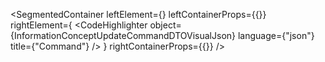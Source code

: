 
<SegmentedContainer
  leftElement={<InformationConceptUpdateCommandDTODesc />}
  leftContainerProps={{}}
  rightElement={
    <CodeHighlighter
      object={InformationConceptUpdateCommandDTOVisualJson}
      language={"json"}
      title={"Command"}
    />
  }
  rightContainerProps={{}}
/>
